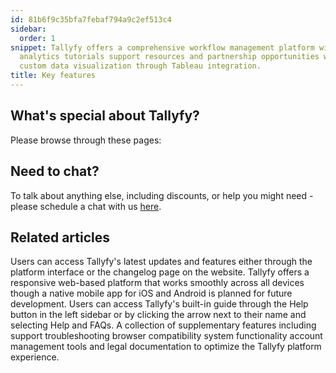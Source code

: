 ```yaml
---
id: 81b6f9c35bfa7febaf794a9c2ef513c4
sidebar:
  order: 1
snippet: Tallyfy offers a comprehensive workflow management platform with integrated
  analytics tutorials support resources and partnership opportunities while enabling
  custom data visualization through Tableau integration.
title: Key features
---
```


## What's special about Tallyfy?

Please browse through these pages:



<PageTree />


## Need to chat?

To talk about anything else, including discounts, or help you might need - please schedule a chat with us [here](https://tallyfy.com/booking/).


## Related articles
<CardGrid>
<LinkTitleCard header="<b>Miscellaneous > Stay updated with Tallyfy's latest features</b>" href="/products/pro/miscellaneous/how-can-i-stay-updated-with-tallyfys-latest-features/" > Users can access Tallyfy's latest updates and features either through the platform interface or the changelog page on the website. </LinkTitleCard>
<LinkTitleCard header="<b>Miscellaneous > Tallyfy on mobile devices</b>" href="/products/pro/miscellaneous/does-tallyfy-work-on-all-devices/" > Tallyfy offers a responsive web-based platform that works smoothly across all devices though a native mobile app for iOS and Android is planned for future development. </LinkTitleCard>
<LinkTitleCard header="<b>Support > In-app user guide</b>" href="/products/pro/miscellaneous/support/how-to-access-the-tallyfy-user-guide/" > Users can access Tallyfy's built-in guide through the Help button in the left sidebar or by clicking the arrow next to their name and selecting Help and FAQs. </LinkTitleCard>
<LinkTitleCard header="<b>Pro > Miscellaneous</b>" href="/products/pro/miscellaneous/" > A collection of supplementary features including support troubleshooting browser compatibility system functionality account management tools and legal documentation to optimize the Tallyfy platform experience. </LinkTitleCard>
</CardGrid>